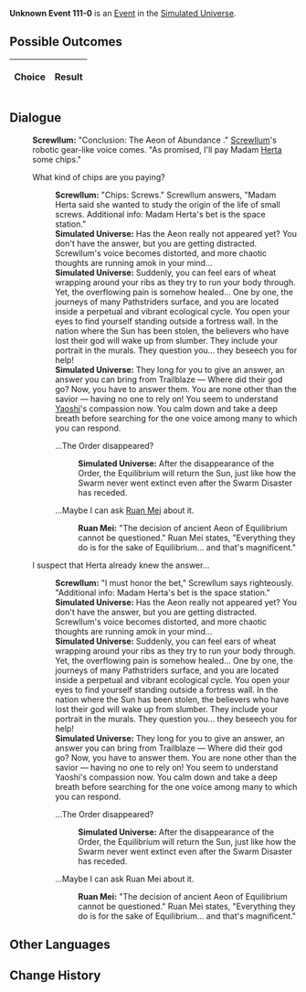 {{Simulated Universe Event Infobox
|title         = Unknown Event 111-0
|image         = Random Event undefined.png
|type          =
|domains_su    = 
|domains_ext   = 
|domains_swarm = 
|domains_gng   = 
|requirements  =
|prev          = 
|next          = 
|indexRewards  =
|characters    = Herta;Ruan Mei;Yaoshi;Screwllum
}}
'''Unknown Event 111-0''' is an [[Simulated Universe/Events|Event]] in the [[Simulated Universe]].

==Possible Outcomes==
{| class="article-table"
!Choice
!Result

|}

<!--
==Gameplay Notes==

-->
==Dialogue==
{{Dialogue Start}}
:'''Screwllum:''' "Conclusion: The Aeon of Abundance {{Color|Keyword|didn't exist during this time period}}." [[Screwllum]]'s robotic gear-like voice comes. "As promised, I'll pay Madam [[Herta]] some chips."
:{{DIcon|Arrow}} What kind of chips are you paying?
::'''Screwllum:''' "Chips: Screws." Screwllum answers, "Madam Herta said she wanted to study the origin of the life of small screws. Additional info: Madam Herta's bet is the space station."
::'''Simulated Universe:''' Has the Aeon really not appeared yet? You don't have the answer, but you are getting distracted. Screwllum's voice becomes distorted, and more chaotic thoughts are running amok in your mind...
::'''Simulated Universe:''' Suddenly, you can feel ears of wheat wrapping around your ribs as they try to run your body through. Yet, the overflowing pain is somehow healed... One by one, the journeys of many Pathstriders surface, and you are located inside a perpetual and vibrant ecological cycle. You open your eyes to find yourself standing outside a fortress wall. In the nation where the Sun has been stolen, the believers who have lost their god will wake up from slumber. They include your portrait in the murals. They question you... they beseech you for help!
::'''Simulated Universe:''' They long for you to give an answer, an answer you can bring from Trailblaze &mdash; Where did their god go? Now, you have to answer them. You are none other than the savior &mdash; having no one to rely on! You seem to understand [[Yaoshi]]'s compassion now. You calm down and take a deep breath before searching for the one voice among many to which you can respond.
::{{DIcon|Arrow}} ...The Order disappeared?
:::'''Simulated Universe:''' After the disappearance of the Order, the Equilibrium will return the Sun, just like how the Swarm never went extinct even after the Swarm Disaster has receded.
::{{DIcon|Arrow}} ...Maybe I can ask [[Ruan Mei]] about it.
:::'''Ruan Mei:''' "The decision of ancient Aeon of Equilibrium cannot be questioned." Ruan Mei states, "Everything they do is for the sake of Equilibrium... and that's magnificent."
:{{DIcon|Arrow}} I suspect that Herta already knew the answer...
::'''Screwllum:''' "I must honor the bet," Screwllum says righteously. "Additional info: Madam Herta's bet is the space station."
::'''Simulated Universe:''' Has the Aeon really not appeared yet? You don't have the answer, but you are getting distracted. Screwllum's voice becomes distorted, and more chaotic thoughts are running amok in your mind...
::'''Simulated Universe:''' Suddenly, you can feel ears of wheat wrapping around your ribs as they try to run your body through. Yet, the overflowing pain is somehow healed... One by one, the journeys of many Pathstriders surface, and you are located inside a perpetual and vibrant ecological cycle. You open your eyes to find yourself standing outside a fortress wall. In the nation where the Sun has been stolen, the believers who have lost their god will wake up from slumber. They include your portrait in the murals. They question you... they beseech you for help!
::'''Simulated Universe:''' They long for you to give an answer, an answer you can bring from Trailblaze &mdash; Where did their god go? Now, you have to answer them. You are none other than the savior &mdash; having no one to rely on! You seem to understand Yaoshi's compassion now. You calm down and take a deep breath before searching for the one voice among many to which you can respond.
::{{DIcon|Arrow}} ...The Order disappeared?
:::'''Simulated Universe:''' After the disappearance of the Order, the Equilibrium will return the Sun, just like how the Swarm never went extinct even after the Swarm Disaster has receded.
::{{DIcon|Arrow}} ...Maybe I can ask Ruan Mei about it.
:::'''Ruan Mei:''' "The decision of ancient Aeon of Equilibrium cannot be questioned." Ruan Mei states, "Everything they do is for the sake of Equilibrium... and that's magnificent."
{{Dialogue End}}

==Other Languages==
{{Other Languages
|zhs   = undefined
|zht   = undefined
|ja    = undefined
|ko    = undefined
|es    = undefined
|fr    = undefined
|ru    = undefined
|th    = undefined
|vi    = undefined
|de    = undefined
|id    = undefined
|pt    = undefined
}}

==Change History==
{{Change History|1.0}}
